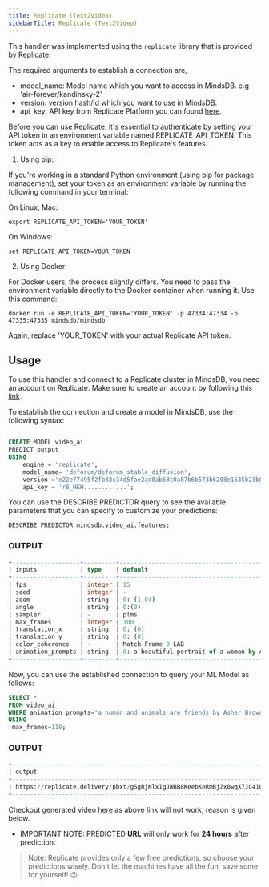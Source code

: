 ---
title: Replicate (Text2Video)
sidebarTitle: Replicate (Text2Video)
---

This handler was implemented using the `replicate` library that is provided by Replicate.

The required arguments to establish a connection are,

* model_name: Model name which you want to access in MindsDB. e.g 'air-forever/kandinsky-2'
* version: version hash/id which you want to use in MindsDB.
* api_key: API key from Replicate Platform you can found [here](https://replicate.com/account/api-tokens).

<Note> 

Before you can use Replicate, it's essential to authenticate by setting your API token in an environment variable named REPLICATE_API_TOKEN.
 This token acts as a key to enable access to Replicate's features.

1. Using pip:

If you're working in a standard Python environment (using pip for package management), set your token as an environment variable by running the following command 
in your terminal:

On Linux, Mac:
```
export REPLICATE_API_TOKEN='YOUR_TOKEN'
```
On Windows:

```
set REPLICATE_API_TOKEN=YOUR_TOKEN
```


2. Using Docker:

For Docker users, the process slightly differs. You need to pass the environment variable directly to the Docker container when running it. Use this command:

```
docker run -e REPLICATE_API_TOKEN='YOUR_TOKEN' -p 47334:47334 -p 47335:47335 mindsdb/mindsdb
```

Again, replace 'YOUR_TOKEN' with your actual Replicate API token.
</Note>

## Usage
To use this handler and connect to a Replicate cluster in MindsDB, you need an account on Replicate. Make sure to create an account by following this [link](https://replicate.com/signin?next=/account/api-tokens).


To establish the connection and create a model in MindsDB, use the following syntax:
```sql

CREATE MODEL video_ai
PREDICT output
USING
    engine = 'replicate',
    model_name= 'deforum/deforum_stable_diffusion',
    version ='e22e77495f2fb83c34d5fae2ad8ab63c0a87b6b573b6208e1535b23b89ea66d6',
    api_key = 'r8_HEH............';
```

You can use the DESCRIBE PREDICTOR query to see the available parameters that you can specify to customize your predictions:
```sql
DESCRIBE PREDICTOR mindsdb.video_ai.features;
```
### OUTPUT 
```sql
+-------------------+---------+-----------------------------------------------------------------------+----------------------------------------------------------------------------------------------------------------------------------------------------------------------+
| inputs            | type    | default                                                               | description                                                                                                                                                          |
+-------------------+---------+-----------------------------------------------------------------------+----------------------------------------------------------------------------------------------------------------------------------------------------------------------+
| fps               | integer | 15                                                                    | Choose fps for the video.                                                                                                                                            |
| seed              | integer | -                                                                     | Random seed. Leave blank to randomize the seed                                                                                                                       |
| zoom              | string  | 0: (1.04)                                                             | zoom parameter for the motion                                                                                                                                        |
| angle             | string  | 0:(0)                                                                 | angle parameter for the motion                                                                                                                                       |
| sampler           | -       | plms                                                                  | -                                                                                                                                                                    |
| max_frames        | integer | 100                                                                   | Number of frames for animation                                                                                                                                       |
| translation_x     | string  | 0: (0)                                                                | translation_x parameter for the motion                                                                                                                               |
| translation_y     | string  | 0: (0)                                                                | translation_y parameter for the motion                                                                                                                               |
| color_coherence   | -       | Match Frame 0 LAB                                                     | -                                                                                                                                                                    |
| animation_prompts | string  | 0: a beautiful portrait of a woman by Artgerm, trending on Artstation | Prompt for animation. Provide 'frame number : prompt at this frame', separate different prompts with '|'. Make sure the frame number does not exceed the max_frames. |
+-------------------+---------+-----------------------------------------------------------------------+----------------------------------------------------------------------------------------------------------------------------------------------------------------------+
```


Now, you can use the established connection to query your ML Model as follows:
```sql
SELECT *
FROM video_ai
WHERE animation_prompts='a human and animals are friends by Asher Brown Durand, trending on Artstation'
USING
 max_frames=119;
```

### OUTPUT
```sql
+---------------------------------------------------------------------------------------------------------------------------------------------------------------------------------------------------------------------------------------------------------------------------------------------------------------------------+----------------------------------------+
| output                                                                                                                                                                                                                                                                                                                    | prompt                                 |
+---------------------------------------------------------------------------------------------------------------------------------------------------------------------------------------------------------------------------------------------------------------------------------------------------------------------------+----------------------------------------+
| https://replicate.delivery/pbxt/gSgRjNlxIgJWBB8KeebKeRmBjZx0wqX7JC41U0pvIfPCYVzEB/out.mp4 | a human and animals are friends by Asher Brown Durand, trending on Artstation |
+---------------------------------------------------------------------------------------------------------------------------------------------------------------------------------------------------------------------------------------------------------------------------------------------------------------------------+----------------------------------------+
```

Checkout generated video [here](./assets/animals.mp4) as above link will not work, reason is given below.

- IMPORTANT NOTE: PREDICTED **URL** will only work for **24 hours** after prediction.

> Note: Replicate provides only a few free predictions, so choose your predictions wisely. Don't let the machines have all the fun, save some for yourself! 😉
